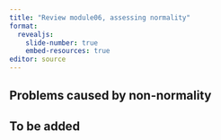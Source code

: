 ```yaml
---
title: "Review module06, assessing normality"
format: 
  revealjs:
    slide-number: true
    embed-resources: true
editor: source
---
```


## Problems caused by non-normality

## To be added
